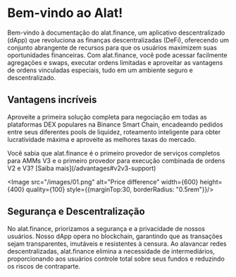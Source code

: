 
# Bem-vindo ao Alat!

Bem-vindo à documentação do alat.finance, um aplicativo descentralizado (dApp) que revoluciona as finanças descentralizadas (DeFi), oferecendo um conjunto abrangente de recursos para que os usuários maximizem suas oportunidades financeiras. Com alat.finance, você pode acessar facilmente agregações e swaps, executar ordens limitadas e aproveitar as vantagens de ordens vinculadas especiais, tudo em um ambiente seguro e descentralizado.


## Vantagens incríveis
Aproveite a primeira solução completa para negociação em todas as plataformas DEX populares na Binance Smart Chain, encadeando pedidos entre seus diferentes pools de liquidez, roteamento inteligente para obter lucratividade máxima e aproveite as melhores taxas do mercado.


<Callout>
Você sabia que alat.finance é o primeiro provedor de serviços completos para AMMs V3 e o primeiro provedor para execução combinada de ordens V2 e V3? [Saiba mais](/advantages#v2v3-support)
</Callout>

<Image src="/images/01.png" alt="Price difference" width={600} height={400} quality={100} style={{marginTop:30, borderRadius: "0.5rem"}}/>

## Segurança e Descentralização

No alat.finance, priorizamos a segurança e a privacidade de nossos usuários. Nosso dApp opera no blockchain, garantindo que as transações sejam transparentes, imutáveis e resistentes à censura. Ao alavancar redes descentralizadas, alat.finance elimina a necessidade de intermediários, proporcionando aos usuários controle total sobre seus fundos e reduzindo os riscos de contraparte.